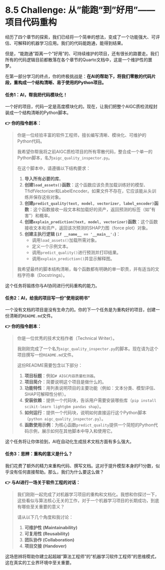 # 8.5 Challenge: 从"能跑"到"好用"——项目代码重构

经历了四个章节的探索，我们已经将一个简单的想法，变成了一个功能强大、可评估、可解释的机器学习应用。我们的代码能跑通，能得到结果。

但是，"能跑通"距离一个"好用"的、可持续维护的项目，还有很长的路要走。我们所有的代码逻辑目前都散落在各个章节的Quarto文档中，这是一个维护性的噩梦。

在第一部分学习的终点，你的终极挑战是：**在AI的帮助下，将我们零散的代码片段，重构成一个结构清晰、易于使用的Python项目。**

::: {.callout-warning title="动手练习与挑战"}

#### 任务1：AI，帮我把代码模块化！

一个好的项目，代码一定是高度模块化的。现在，让我们把整个AIGC质检流程封装成一个结构清晰的Python脚本。

**👉 你的指令剧本：**

> 你是一位经验丰富的软件工程师，擅长编写清晰、模块化、可维护的Python代码。
> 
> 我希望你帮我将之前AIGC质检项目的所有零散代码，整合成一个单一的Python脚本，名为`aigc_quality_inspector.py`。
> 
> 在这个脚本中，请遵循以下结构要求：
> 
> 1.  **导入所有必要的库**。
> 2.  **创建`load_assets()`函数**：这个函数应该负责加载训练好的模型、TfidfVectorizer和LabelEncoder。如果文件不存在，它应该能从头训练并保存这些对象。
> 3.  **创建`predict_quality(text, model, vectorizer, label_encoder)`函数**：这个函数接收一段文本和加载好的资产，返回预测的标签（如"有害"）和概率。
> 4.  **创建`explain_prediction(text, model, vectorizer)`函数**：这个函数接收文本和资产，返回该次预测的SHAP力图（force plot）对象。
> 5.  **创建主执行逻辑 (`if __name__ == '__main__':`)**：
>     *   调用`load_assets()`加载所需对象。
>     *   定义一个示例文本。
>     *   调用`predict_quality()`进行预测并打印结果。
>     *   调用`explain_prediction()`并显示解释图。
> 
> 我希望最终的脚本结构清晰，每个函数都有明确的单一职责，并有适当的文档字符串（Docstrings）。

这个任务将锻炼你与AI协同进行代码重构的能力。

#### 任务2：AI，给我的项目写一份"使用说明书"

一个没有文档的项目是没有生命力的。你的下一个任务是为重构好的项目，创建一份清晰的`README.md`文件。

**👉 你的指令剧本：**

> 你是一位优秀的技术文档作者（Technical Writer）。
> 
> 我刚刚完成了一个名为`aigc_quality_inspector.py`的脚本。现在请为这个项目撰写一份`README.md`文件。
> 
> 这份README需要包含以下部分：
> 
> 1.  **项目标题**：例如`# AIGC内容质量检测器`。
> 2.  **项目简介**：简要说明这个项目是做什么的。
> 3.  **功能特性**：用列表说明项目的主要功能（例如：文本分类、模型评估、SHAP可解释性分析）。
> 4.  **安装依赖**：提供一个代码块，告诉用户需要安装哪些库（`pip install scikit-learn lightgbm pandas shap`）。
> 5.  **如何运行**：提供一个代码块，说明如何直接运行这个Python脚本（`python aigc_quality_inspector.py`）。
> 6.  **函数使用示例**：为核心函数`predict_quality`提供一个简短的Python代码示例，展示如何在其他脚本中导入和使用它。

这个任务将让你体验到，AI在自动化生成技术文档方面有多么强大。

#### 任务3：思辨：重构的意义是什么？

我们花费了额外的精力来重构代码、撰写文档。这对于提升模型本身的F1分数，似乎没有任何直接帮助。那么，我们为什么要这么做？

**👉 与AI进行一场关于软件工程的对话：**

> 我们刚刚一起完成了对机器学习项目的重构和文档化。我想和你探讨一下，这些看似与算法核心无关的工作，对于一个机器学习项目的长期成功，到底有哪些至关重要的意义？
> 
> 请从以下几个角度和我讨论：
> 
> 1.  **可维护性 (Maintainability)**
> 2.  **可复用性 (Reusability)**
> 3.  **团队协作 (Collaboration)**
> 4.  **项目交接 (Handover)**

这场思辨将帮助你建立起超越"算法工程师"的"机器学习软件工程师"的思维模式，这在真实的工业界环境中至关重要。

::: 